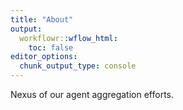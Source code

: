 ```yaml
---
title: "About"
output:
  workflowr::wflow_html:
    toc: false
editor_options:
  chunk_output_type: console
---
```


Nexus of our agent aggregation efforts.
